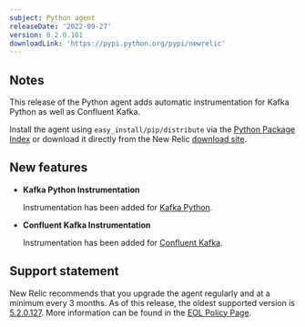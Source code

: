 ```yaml
---
subject: Python agent
releaseDate: '2022-09-27'
version: 8.2.0.181
downloadLink: 'https://pypi.python.org/pypi/newrelic'
---
```


## Notes

This release of the Python agent adds automatic instrumentation for Kafka Python as well as Confluent Kafka.

Install the agent using `easy_install/pip/distribute` via the [Python Package Index](https://pypi.python.org/pypi/newrelic) or download it directly from the New Relic [download site](http://download.newrelic.com/python_agent/release).

## New features

* **Kafka Python Instrumentation**

    Instrumentation has been added for [Kafka Python](https://github.com/dpkp/kafka-python).

* **Confluent Kafka Instrumentation**

    Instrumentation has been added for [Confluent Kafka](https://github.com/confluentinc/confluent-kafka-python).

## Support statement

New Relic recommends that you upgrade the agent regularly and at a minimum every 3 months. As of this release, the oldest supported version is [5.2.0.127](https://docs.newrelic.com/docs/release-notes/agent-release-notes/python-release-notes/python-agent-520127/).  More information can be found in the [EOL Policy Page](https://docs.newrelic.com/docs/apm/agents/python-agent/getting-started/python-agent-eol-policy/).
